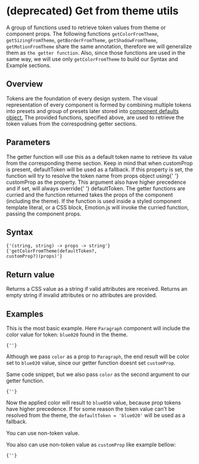 
# (deprecated) Get from theme utils

A group of functions used to retrieve token values from theme or component props.
The following functions `getColorFromTheme`, `getSizingFromTheme`, `getBorderFromTheme`, `getShadowFromTheme`, `getMotionFromTheme` share the same annotation, therefore we will generalize them as `the getter function`.
Also, since those functions are used in the same way, we will use only `getColorFromTheme` to build our Syntax and Example sections.

## Overview

Tokens are the foundation of every design system.
The visual representation of every component is formed by combining multiple tokens into presets and group of presets later stored into <a href="/theme/theming/component-defaults">component defaults object.</a>
The provided functions, specified above, are used to retrieve the token values from the correspodning getter sections.

## Parameters

<LegacyBlock marginTop="sizing040">
  <Prop name="defaultToken" type="MQ<ThemeToken>">
    The getter function will use this as a default token name to retrieve its
    value from the corresponding theme section. Keep in mind that when
    <InlineCode>customProp</InlineCode> is present, <InlineCode>
      defaultToken
    </InlineCode> will be used as a fallback.
  </Prop>
  <Prop name="customProp" type="Exclude<keyof Props, theme>">
    If this property is set, the function will try to resolve the token name
    from <InlineCode>props</InlineCode> object using{' '}
    <InlineCode>customProp</InlineCode> as the property. This argument also have
    higher precedence and if set, will always override{' '}
    <InlineCode>defaultToken</InlineCode>.
  </Prop>
  <Prop name="props" type="Props">
    The getter functions are curried and the function returned takes the props
    of the component (including the theme). If the function is used inside a
    styled component template literal, or a CSS block, Emotion.js will invoke
    the curried function, passing the component props.
  </Prop>
</LegacyBlock>

## Syntax

<Code>{'(string, string) -> props -> string'}</Code>
<Code>{'getColorFromTheme(defaultToken?, customProp?)(props)'}</Code>

## Return value

Returns a CSS value as a string if valid attributes are received.
Returns an empty string if invalid attributes or no attributes are provided.

## Examples

This is the most basic example. Here `Paragraph` component will include the color value for token: `blue020` found in the theme.

<CodeFromFile path="examples/utils/get-from-theme/basic.tsx" />

<Code>{'<Paragraph color="blue050"/>'}</Code>

Although we pass `color` as a prop to `Paragraph`, the end result will be color set to `blue020` value, since our getter function doesnt set `customProp`.

Same code snippet, but we also pass `color` as the second argument to our getter function.

<CodeFromFile path="examples/utils/get-from-theme/two-args.tsx" />

<Code>{'<Paragraph color="blue050"/>'}</Code>

Now the applied color will result to `blue050` value, because prop tokens have higher precedence.
If for some reason the token value can't be resolved from the theme, the `defaultToken = 'blue020'` will be used as a fallback.

You can use non-token value.

<CodeFromFile path="examples/utils/get-from-theme/three-args.tsx" />

You also can use non-token value as `customProp` like example bellow:

<Code>{'<Paragraph color="#999999"/>'}</Code>
